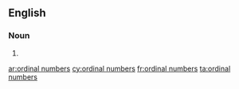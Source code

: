 ==English==

===Noun===
{{head|en}}

# {{plural of|ordinal number}}

[[ar:ordinal numbers]]
[[cy:ordinal numbers]]
[[fr:ordinal numbers]]
[[ta:ordinal numbers]]